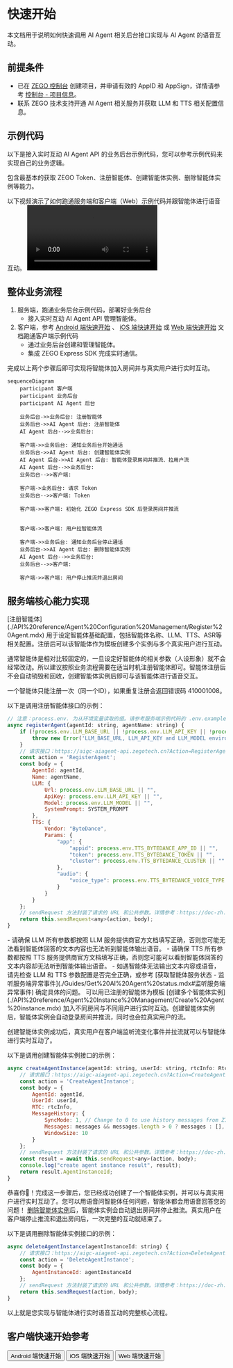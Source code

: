 # 快速开始

本文档用于说明如何快速调用 AI Agent 相关后台接口实现与 AI Agent 的语音互动。

## 前提条件

- 已在 [ZEGO 控制台](https://console.zego.im/) 创建项目，并申请有效的 AppID 和 AppSign，详情请参考 [控制台 - 项目信息](https://doc-zh.zego.im/article/12107)。
- 联系 ZEGO 技术支持开通 AI Agent 相关服务并获取 LLM 和 TTS 相关配置信息。

## 示例代码
以下是接入实时互动 AI Agent API 的业务后台示例代码，您可以参考示例代码来实现自己的业务逻辑。

<CardGroup cols={2}>
<Card title="业务后台示例代码"  href="https://github.com/ZEGOCLOUD/ai_agent_quick_start_server" target="_blank">
包含最基本的获取 ZEGO Token、注册智能体、创建智能体实例、删除智能体实例等能力。
</Card>
</CardGroup>

以下视频演示了如何跑通服务端和客户端（Web）示例代码并跟智能体进行语音互动。
<Video src="https://media-resource.spreading.io/docuo/workspace564/27e54a759d23575969552654cb45bf89/557a014d7c.mp4" />


## 整体业务流程

1. 服务端，跑通业务后台示例代码，部署好业务后台
    - 接入实时互动 AI Agent API 管理智能体。
2. 客户端，参考 [Android 端快速开始](/aiagent-android/quick-start) 、 [iOS 端快速开始](/aiagent-ios/quick-start) 或 [Web 端快速开始](/aiagent-web/quick-start) 文档跑通客户端示例代码
    - 通过业务后台创建和管理智能体。
    - 集成 ZEGO Express SDK 完成实时通信。

完成以上两个步骤后即可实现将智能体加入房间并与真实用户进行实时互动。

```mermaid
sequenceDiagram
    participant 客户端
    participant 业务后台
    participant AI Agent 后台
   
    业务后台->>业务后台: 注册智能体
    业务后台->>AI Agent 后台: 注册智能体
    AI Agent 后台-->>业务后台: 

    客户端->>业务后台: 通知业务后台开始通话
    业务后台->>AI Agent 后台: 创建智能体实例
    AI Agent 后台->>AI Agent 后台: 智能体登录房间并推流、拉用户流
    AI Agent 后台-->>业务后台: 
    业务后台-->>客户端: 
    
    客户端->业务后台: 请求 Token
    业务后台-->>客户端: Token
    
    客户端->>客户端: 初始化 ZEGO Express SDK 后登录房间并推流
    
    
    客户端->>客户端: 用户拉智能体流
    
    客户端->>业务后台: 通知业务后台停止通话
    业务后台->>AI Agent 后台: 删除智能体实例
    AI Agent 后台-->>业务后台: 
    业务后台-->>客户端: 
    
    客户端->>客户端: 用户停止推流并退出房间
```

## 服务端核心能力实现


<Steps>
<Step title="注册智能体">
[注册智能体](./API%20reference/Agent%20Configuration%20Management/Register%20Agent.mdx) 用于设定智能体基础配置，包括智能体名称、LLM、TTS、ASR等相关配置。注册后可以该智能体作为模板创建多个实例与多个真实用户进行互动。

通常智能体是相对比较固定的，一旦设定好智能体的相关参数（人设形象）就不会经常改动。所以建议按照业务流程需要在适当时机注册智能体即可。智能体注册后不会自动销毁和回收，创建智能体实例后即可与该智能体进行语音交互。

<Note title="说明">一个智能体只能注册一次（同一个ID），如果重复注册会返回错误码 410001008。</Note>

以下是调用注册智能体接口的示例：

```javascript
// 注意：process.env. 为从环境变量读取的值。请参考服务端示例代码的 .env.example 文件。
async registerAgent(agentId: string, agentName: string) {
    if (!process.env.LLM_BASE_URL || !process.env.LLM_API_KEY || !process.env.LLM_MODEL) {
        throw new Error('LLM_BASE_URL, LLM_API_KEY and LLM_MODEL environment variables must be set');
    }
    // 请求接口：https://aigc-aiagent-api.zegotech.cn?Action=RegisterAgent
    const action = 'RegisterAgent';
    const body = {
        AgentId: agentId,
        Name: agentName,
        LLM: {
            Url: process.env.LLM_BASE_URL || "",
            ApiKey: process.env.LLM_API_KEY || "",
            Model: process.env.LLM_MODEL || "",
            SystemPrompt: SYSTEM_PROMPT
        },
        TTS: {
            Vendor: "ByteDance",
            Params: {
                "app": {
                    "appid": process.env.TTS_BYTEDANCE_APP_ID || "",
                    "token": process.env.TTS_BYTEDANCE_TOKEN || "",
                    "cluster": process.env.TTS_BYTEDANCE_CLUSTER || ""
                },
                "audio": {
                    "voice_type": process.env.TTS_BYTEDANCE_VOICE_TYPE || ""
                }
            }
        }
    };
    // sendRequest 方法封装了请求的 URL 和公共参数。详情参考：https://doc-zh.zego.im/aiagent-server/api-reference/accessing-server-apis
    return this.sendRequest<any>(action, body);
}
```

<Warning title="注意">
- 请确保 LLM 所有参数都按照 LLM 服务提供商官方文档填写正确，否则您可能无法看到智能体回答的文本内容也无法听到智能体输出语音。
- 请确保 TTS 所有参数都按照 TTS 服务提供商官方文档填写正确，否则您可能可以看到智能体回答的文本内容却无法听到智能体输出语音。
- 如遇智能体无法输出文本内容或语音，请先检查 LLM 和 TTS 参数配置是否完全正确，或参考 [获取智能体服务状态 - 监听服务端异常事件](./Guides/Get%20AI%20Agent%20status.mdx#监听服务端异常事件) 确定具体的问题。  
</Warning>

</Step>
<Step title="创建智能体实例">
可以用已注册的智能体为模板 [创建多个智能体实例](./API%20reference/Agent%20Instance%20Management/Create%20Agent%20instance.mdx) 加入不同房间与不同用户进行实时互动。创建智能体实例后，智能体实例会自动登录房间并推流，同时也会拉真实用户的流。

创建智能体实例成功后，真实用户在客户端监听流变化事件并拉流就可以与智能体进行实时互动了。

以下是调用创建智能体实例接口的示例：

```javascript
async createAgentInstance(agentId: string, userId: string, rtcInfo: RtcInfo, messages?: any[]) {
    // 请求接口：https://aigc-aiagent-api.zegotech.cn?Action=CreateAgentInstance
    const action = 'CreateAgentInstance';
    const body = {
        AgentId: agentId,
        UserId: userId,
        RTC: rtcInfo,
        MessageHistory: {
            SyncMode: 1, // Change to 0 to use history messages from ZIM
            Messages: messages && messages.length > 0 ? messages : [],
            WindowSize: 10
        }
    };
    // sendRequest 方法封装了请求的 URL 和公共参数。详情参考：https://doc-zh.zego.im/aiagent-server/api-reference/accessing-server-apis
    const result = await this.sendRequest<any>(action, body);
    console.log("create agent instance result", result);
    return result.AgentInstanceId;
}
```

恭喜你🎉！完成这一步骤后，您已经成功创建了一个智能体实例，并可以与真实用户进行实时互动了。您可以用语音问智能体任何问题，智能体都会用语音回答您的问题！
</Step>
<Step title="删除智能体实例">
[删除智能体实例](./API%20reference/Agent%20Instance%20Management/Delete%20Agent%20instance.mdx)后，智能体实例会自动退出房间并停止推流。真实用户在客户端停止推流和退出房间后，一次完整的互动就结束了。

以下是调用删除智能体实例接口的示例：

```javascript
async deleteAgentInstance(agentInstanceId: string) {
    // 请求接口：https://aigc-aiagent-api.zegotech.cn?Action=DeleteAgentInstance
    const action = 'DeleteAgentInstance';
    const body = {
        AgentInstanceId: agentInstanceId
    };
    // sendRequest 方法封装了请求的 URL 和公共参数。详情参考：https://doc-zh.zego.im/aiagent-server/api-reference/accessing-server-apis
    return this.sendRequest(action, body);
}
```
</Step>
</Steps>

以上就是您实现与智能体进行实时语音互动的完整核心流程。

## 客户端快速开始参考

<Button primary-color="DarkGray" target="_blank" href="/aiagent-android/quick-start">Android 端快速开始</Button>
<Button primary-color="DarkGray" target="_blank" href="/aiagent-ios/quick-start">iOS 端快速开始</Button>
<Button primary-color="DarkGray" target="_blank" href="/aiagent-web/quick-start">Web 端快速开始</Button>